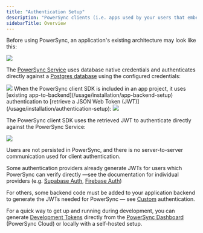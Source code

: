 ```yaml
---
title: "Authentication Setup"
description: "PowerSync clients (i.e. apps used by your users that embed the PowerSync Client SDK) authenticate against the server-side [PowerSync Service](/architecture/powersync-service) using [JWTs](https://jwt.io/) (signed tokens) that are generated by your application backend."
sidebarTitle: Overview
---
```


Before using PowerSync, an application's existing architecture may look like this:
<Frame>
  <img src="/images/powersync-docs-architecture-diagram-001 (1).png"/>
</Frame>

The [PowerSync Service](/architecture/powersync-service) uses database native credentials and authenticates directly against a [Postgres database](/usage/installation/database-setup) using the configured credentials:

<Frame>
  <img src="/images/powersync-docs-architecture-diagram-002 (2).png"/>
</Frame>
When the PowerSync client SDK is included in an app project, it uses [existing app-to-backend](/usage/installation/app-backend-setup) authentication to [retrieve a JSON Web Token (JWT)](/usage/installation/authentication-setup):

<Frame>
  <img src="/images/powersync-docs-architecture-diagram-004 (2).png"/>
</Frame>

The PowerSync client SDK uses the retrieved JWT to authenticate directly against the PowerSync Service:

<Frame>
  <img src="/images/powersync-docs-architecture-diagram-005 (2).png"/>
</Frame>

Users are not persisted in PowerSync, and there is no server-to-server communication used for client authentication.

Some authentication providers already generate JWTs for users which PowerSync can verify directly —see the documentation for individual providers (e.g. [Supabase Auth](/usage/installation/authentication-setup/supabase-auth), [Firebase Auth](/usage/installation/authentication-setup/firebase-auth))

For others, some backend code must be added to your application backend to generate the JWTs needed for PowerSync — see [Custom](/usage/installation/authentication-setup/custom) authentication.

For a quick way to get up and running during development, you can generate [Development Tokens](/usage/installation/authentication-setup/development-tokens) directly from the [PowerSync Dashboard](/usage/tools/powersync-dashboard) (PowerSync Cloud) or locally with a self-hosted setup.
